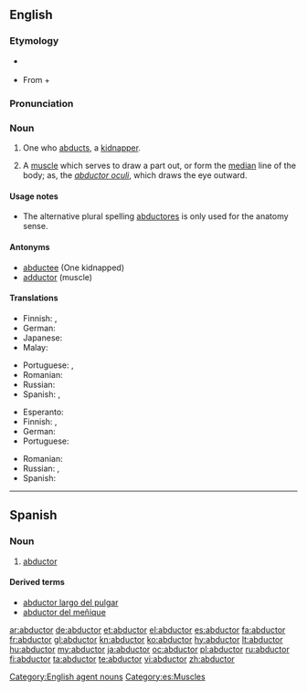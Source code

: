 ==English==

===Etymology===
* {{sense|anatomy}} {{suffix|abduct|or}}
* {{sense|to kidnap}} From {{etyl|NL.}} {{term|abductus|lang=la}} + {{term|-or|lang=la}}

===Pronunciation===
{{a|US}} {{IPA|/æb.ˈdʌk.tɚ/|/æb.ˈdʌk.tə/|/æb.ˈdʌk.tɔɹ/}}

===Noun===
{{en-noun|pl=abductors|pl2=abductores}}

# One who [[abduct|abducts]], a [[kidnapper]].
# {{anatomy}} A [[muscle]] which serves to draw a part out, or form the [[median]] line of the body; as, the ''[[abductor oculi]]'', which draws the eye outward.

====Usage notes====
* {{sense|anatomy|sometimes}} The alternative plural spelling [[abductores]] is only used for the anatomy sense.

====Antonyms====
* [[abductee]] (One kidnapped)
* [[adductor]] (muscle)

====Translations====
{{trans-top|kidnapper}}
* Finnish: {{t|fi|ihmisryöstäjä}}, {{t|fi|kidnappaaja}}
* German: {{t-|de|Entführer|m}}
* Japanese: {{t|ja|誘拐犯|tr=yūkaihan|sc=Jpan}}
* Malay: {{t|ms|penculik}}
{{trans-mid}}
* Portuguese: {{t|pt|raptor|m}}, {{t|pt|sequestrador|m}}
* Romanian: {{t|ro|răpitor|m}}
* Russian: {{t|ru|похититель|m|tr=poxitít'el'}}
* Spanish: {{t|es|raptor|m}}, {{t|es|secuestrador|m}}
{{trans-bottom}}

{{trans-top|muscle}}
* Esperanto: {{t-|eo|abduktoro|xs=Esperanto}}
* Finnish: {{t|fi|loitontajalihas}}, {{t|fi|abduktori}}
* German: {{t+|de|Abduktor|m}}
* Portuguese: {{t|pt|abdutor|m}}
{{trans-mid}}
* Romanian: {{t|ro|mușchi abductor}}
* Russian: {{t+|ru|абдуктор|m|tr=abdúktor}}, {{t|ru|отводящая мышца|f|tr=otvod'áš'aja mýšca}}
* Spanish: {{t+|es|abductor|m}}
{{trans-bottom}}

{{checktrans-top}}
{{trans-bottom}}

[[Category:English agent nouns]]

----

==Spanish==

===Noun===
{{es-noun|m|pl=abductores}}

# {{anatomy|lang=es}} [[#English|abductor]]

====Derived terms====
* [[abductor largo del pulgar]]
* [[abductor del meñique]]

[[Category:es:Muscles]]

[[ar:abductor]]
[[de:abductor]]
[[et:abductor]]
[[el:abductor]]
[[es:abductor]]
[[fa:abductor]]
[[fr:abductor]]
[[gl:abductor]]
[[kn:abductor]]
[[ko:abductor]]
[[hy:abductor]]
[[lt:abductor]]
[[hu:abductor]]
[[my:abductor]]
[[ja:abductor]]
[[oc:abductor]]
[[pl:abductor]]
[[ru:abductor]]
[[fi:abductor]]
[[ta:abductor]]
[[te:abductor]]
[[vi:abductor]]
[[zh:abductor]]